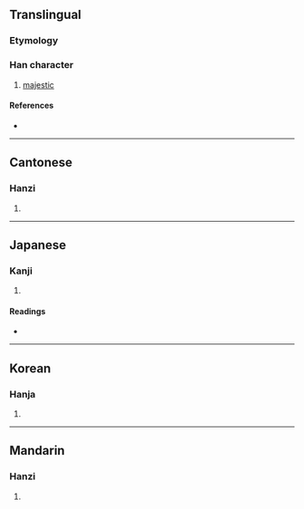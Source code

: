 {{character info}}
==Translingual==

===Etymology===
{{Han etym}}

===Han character===
{{Han char|rn=30|rad=口|as=06|sn=9|four=61016|canj=RMAM|ids=⿰口亘}}

# [[majestic]]

====References====
* {{Han ref|kx=0187.250|dkj=03569|dj=0407.010|hdz=10613.020|uh=54BA|ud=21690|bh=CDFA|bd=52730}}

----

==Cantonese==

===Hanzi===
{{yue-hanzi|jyut=hyun1|y=hyun1}}

# {{rfdef|yue|sort=口06}}

----

==Japanese==

===Kanji===
{{ja-kanji|grade=|rs=口06}}

# {{rfdef|ja|sort=口06}}

====Readings====
* {{ja-readings|on=[[けん]] (ken), [[くうん]] (kūn)|kun=[[おそれる]] (osoreru)}}

----

==Korean==

===Hanja===
{{ko-hanja|hangeul=훤|rv=hwon|mr=hwŏn}}

# {{rfdef|ko|sort=口06}}

----

==Mandarin==

===Hanzi===
{{cmn-hanzi|pin=[[xuān]] ([[xuan1]])|wg=hsüan<sup>1</sup>}}

# {{rfdef|cmn|sort=口06}}